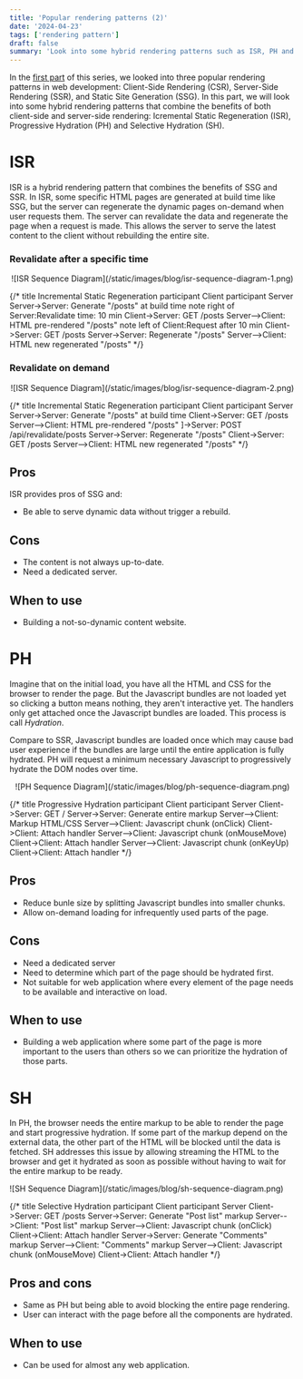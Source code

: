 ```yaml
---
title: 'Popular rendering patterns (2)'
date: '2024-04-23'
tags: ['rendering pattern']
draft: false
summary: 'Look into some hybrid rendering patterns such as ISR, PH and SH'
---
```


In the [first part](/blog/rendering-patterns) of this series, we looked into three popular rendering patterns in web development: Client-Side Rendering (CSR), Server-Side Rendering (SSR), and Static Site Generation (SSG). In this part, we will look into some hybrid rendering patterns that combine the benefits of both client-side and server-side rendering: Icremental Static Regeneration (ISR), Progressive Hydration (PH) and Selective Hydration (SH).

# ISR 

ISR is a hybrid rendering pattern that combines the benefits of SSG and SSR. In ISR, some specific HTML pages are generated at build time like SSG, but the server can regenerate the dynamic pages on-demand when user requests them. The server can revalidate the data and regenerate the page when a request is made. This allows the server to serve the latest content to the client without rebuilding the entire site.

### Revalidate after a specific time

<p align="center">![ISR Sequence Diagram](/static/images/blog/isr-sequence-diagram-1.png)</p>

{/* title Incremental Static Regeneration
participant Client
participant Server
Server->Server: Generate "/posts" at build time
note right of Server:Revalidate time: 10 min
Client->Server: GET /posts
Server-->Client: HTML pre-rendered "/posts"
note left of Client:Request after 10 min
Client->Server: GET /posts
Server->Server: Regenerate "/posts"
Server-->Client: HTML new regenerated "/posts" */}

### Revalidate on demand 

<p align="center">![ISR Sequence Diagram](/static/images/blog/isr-sequence-diagram-2.png)</p>

{/* title Incremental Static Regeneration
participant Client
participant Server
Server->Server: Generate "/posts" at build time
Client->Server: GET /posts
Server-->Client: HTML pre-rendered "/posts"
]->Server: POST /api/revalidate/posts
Server->Server: Regenerate "/posts"
Client->Server: GET /posts
Server-->Client: HTML new regenerated "/posts" */}

## Pros

ISR provides pros of SSG and:

- Be able to serve dynamic data without trigger a rebuild.

## Cons

- The content is not always up-to-date.
- Need a dedicated server.

## When to use

- Building a not-so-dynamic content website.


# PH

Imagine that on the initial load, you have all the HTML and CSS for the browser to render the page. But the Javascript bundles are not loaded yet so clicking a button means nothing, they aren't interactive yet. The handlers only get attached once the Javascript bundles are loaded. This process is call <i>Hydration</i>.

Compare to SSR, Javascript bundles are loaded once which may cause bad user experience if the bundles are large until the entire application is fully hydrated. PH will request a minimum necessary Javascript to progressively hydrate the DOM nodes over time.

<p align="center">![PH Sequence Diagram](/static/images/blog/ph-sequence-diagram.png)</p>

{/* title Progressive Hydration
participant Client
participant Server
Client->Server: GET /
Server->Server: Generate entire markup
Server-->Client: Markup HTML/CSS
Server-->Client: Javascript chunk (onClick)
Client->Client: Attach handler
Server-->Client: Javascript chunk (onMouseMove)
Client->Client: Attach handler
Server-->Client: Javascript chunk (onKeyUp)
Client->Client: Attach handler */}

## Pros

- Reduce bunle size by splitting Javascript bundles into smaller chunks.
- Allow on-demand loading for infrequently used parts of the page. 

## Cons

- Need a dedicated server
- Need to determine which part of the page should be hydrated first.
- Not suitable for web application where every element of the page needs to be available and interactive on load.

## When to use

- Building a web application where some part of the page is more important to the users than others so we can prioritize the hydration of those parts.

# SH

In PH, the browser needs the entire markup to be able to render the page and start progressive hydration. If some part of the markup depend on the external data, the other part of the HTML will be blocked until the data is fetched. SH addresses this issue by allowing streaming the HTML to the browser and get it hydrated as soon as possible without having to wait for the entire markup to be ready.

<p>![SH Sequence Diagram](/static/images/blog/sh-sequence-diagram.png)</p>

{/* title Selective Hydration
participant Client
participant Server
Client->Server: GET /posts
Server->Server: Generate "Post list" markup
Server-->Client: "Post list" markup
Server-->Client: Javascript chunk (onClick)
Client->Client: Attach handler
Server->Server: Generate "Comments" markup
Server-->Client: "Comments" markup
Server-->Client: Javascript chunk (onMouseMove)
Client->Client: Attach handler */}

## Pros and cons

- Same as PH but being able to avoid blocking the entire page rendering.
- User can interact with the page before all the components are hydrated.

## When to use

- Can be used for almost any web application.